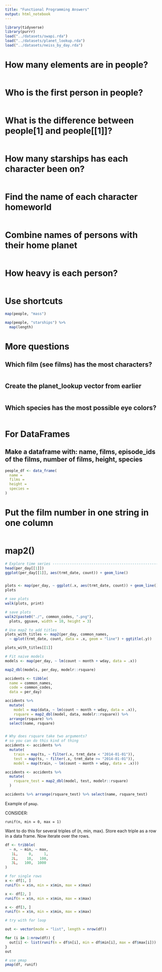 ```yaml
---
title: "Functional Programming Answers"
output: html_notebook
---
```


```r
library(tidyverse)
library(purrr)
load("../datasets/swapi.rda")
load("../datasets/planet_lookup.rda")
load("../datasets/neiss_by_day.rda")
```

# How many elements are in people?

```r

```

# Who is the first person in people?

```r

```

# What is the difference between people[1] and people[[1]]?

```r

```

# How many starships has each character been on?

```r

```

# Find the name of each character homeworld

```r

```

# Combine names of persons with their home planet

```r

```

# How heavy is each person?

```r

```

# Use shortcuts

```r
map(people, "mass")

map(people, "starships") %>%
  map(length)
```

# More questions

## Which film (see films) has the most characters?

```r

```

## Create the planet_lookup vector from earlier

```r

```

## Which species has the most possible eye colors?

```r

```

# For DataFrames

## Make a dataframe with: name, films, episode_ids of the films, number of films, height, species

```r
people_df <- data_frame(
  name = 
  films = 
  height = 
  species =
)
```

# Put the film number in one string in one column

```r

```

# map2()

```r
# Explore time series -----------------------------------------------------
head(per_day[[1]])
ggplot(per_day[[1]], aes(trmt_date, count)) + geom_line()


plots <- map(per_day, ~ ggplot(.x, aes(trmt_date, count)) + geom_line())
plots

# see plots
walk(plots, print)

# save plots
walk2(paste0("./", common_codes, ".png"),
  plots, ggsave, width = 10, height = 3)

# Use map2 to add titles
plots_with_titles <- map2(per_day, common_names, 
  ~ qplot(trmt_date, count, data = .x, geom = "line") + ggtitle(.y))

plots_with_titles[[1]]

# Fit naive models
models <- map(per_day, ~ lm(count ~ month + wday, data = .x))

map2_dbl(models, per_day, modelr::rsquare)

accidents <- tibble(
  name = common_names,
  code = common_codes,
  data = per_day)

accidents %>%
  mutate(
    model = map(data, ~ lm(count ~ month + wday, data = .x)),
    rsquare = map2_dbl(model, data, modelr::rsquare)) %>%
  arrange(rsquare) %>% 
  select(name, rsquare)


# Why does rsquare take two arguments?
# so you can do this kind of thing
accidents <- accidents %>% 
  mutate(
    train = map(ts, ~ filter(.x, trmt_date < "2014-01-01")),
    test = map(ts, ~ filter(.x, trmt_date >= "2014-01-01")),
    model = map(train, ~ lm(count ~ month + wday, data = .x)))

accidents <- accidents %>% 
  mutate(
    rsquare_test = map2_dbl(model, test, modelr::rsquare)
  )

accidents %>% arrange(rsquare_test) %>% select(name, rsquare_test)
```

Example of `pmap`. 

CONSIDER:

```runif(n, min = 0, max = 1)```

Want to do this for several triples of (n, min, max).
Store each triple as a row in a data frame.
Now iterate over the rows.

```r
df <- tribble(
  ~ n, ~ min, ~ max,
   1L,     0,     1,
   2L,    10,   100,
   3L,   100,  1000
)

# for single rows
x <- df[1, ]
runif(n = x$n, min = x$min, max = x$max)

x <- df[2, ]
runif(n = x$n, min = x$min, max = x$max)

x <- df[3, ]
runif(n = x$n, min = x$min, max = x$max)

# try with for loop

out <- vector(mode = "list", length = nrow(df))

for (i in 1:nrow(df)) {
  out[i] <- list(runif(n = df$n[i], min = df$min[i], max = df$max[i]))
}
out

# use pmap
pmap(df, runif)
```

